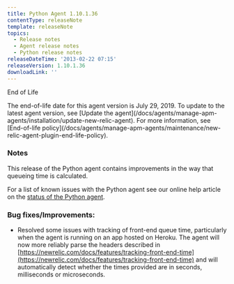 ```yaml
---
title: Python Agent 1.10.1.36
contentType: releaseNote
template: releaseNote
topics:
  - Release notes
  - Agent release notes
  - Python release notes
releaseDateTime: '2013-02-22 07:15'
releaseVersion: 1.10.1.36
downloadLink: ''
---
```


End of Life

<Callout variant="important">
  The end-of-life date for this agent version is July 29, 2019. To update to the latest agent version, see [Update the agent](/docs/agents/manage-apm-agents/installation/update-new-relic-agent). For more information, see [End-of-life policy](/docs/agents/manage-apm-agents/maintenance/new-relic-agent-plugin-end-life-policy).
</Callout>

### Notes

This release of the Python agent contains improvements in the way that queueing time is calculated.

For a list of known issues with the Python agent see our online help article on the [status of the Python agent](https://newrelic.com/docs/python/status-of-python-agent).

### Bug fixes/Improvements:

* Resolved some issues with tracking of front-end queue time, particularly when the agent is running on an app hosted on Heroku. The agent will now more reliably parse the headers described in [https://newrelic.com/docs/features/tracking-front-end-time](https://newrelic.com/docs/features/tracking-front-end-time) and will automatically detect whether the times provided are in seconds, milliseconds or microseconds.

